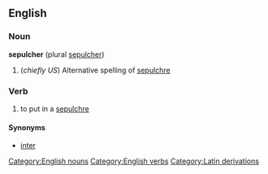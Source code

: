 ==English==
===Noun===
'''sepulcher''' (plural [[sepulcher]])
# (''chiefly US'') Alternative spelling of [[sepulchre]]

===Verb===
{{en-infl-reg-consonant|sepulcher||}}
# to put in a [[sepulchre]]

====Synonyms====
* [[inter]]

[[Category:English nouns]]
[[Category:English verbs]]
[[Category:Latin derivations]]